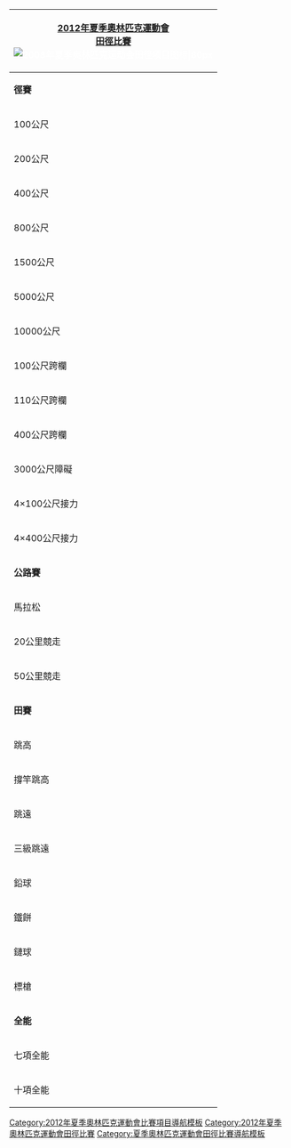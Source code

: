 {| style="padding:0.3em; float:right; margin-left:15px; border:1px solid #B8C7D9; background:#f5faff; font-size:90%; line-height:1.5em; clear: right;"
|- style="background:#cedff2; text-align:center;"
!colspan=5|<span style="color:#FFFFFF;">[[2012年夏季奧林匹克運動會]]<br>[[2012年夏季奧林匹克運動會田徑比賽|田徑比賽]]<br/>[[File:Athletics pictogram.svg|2008年夏季奥林匹克运动会田径项目图标|80px]]
|- style="background:#deeaf6; text-align:center;"
|colspan=5|'''徑賽'''
|-
|100公尺
|&nbsp;
|[[2012年夏季奧林匹克運動會田徑男子100公尺比賽|男子]]
|&nbsp;
|[[2012年夏季奧林匹克運動會田徑女子100公尺比賽|女子]]
|-
|200公尺
|&nbsp;
|[[2012年夏季奧林匹克運動會田徑男子200公尺比賽|男子]]
|&nbsp;
|[[2012年夏季奧林匹克運動會田徑女子200公尺比賽|女子]]
|-
|400公尺
|&nbsp;
|[[2012年夏季奧林匹克運動會田徑男子400公尺比賽|男子]]
|&nbsp;
|[[2012年夏季奧林匹克運動會田徑女子400公尺比賽|女子]]
|-
|800公尺
|&nbsp;
|[[2012年夏季奧林匹克運動會田徑男子800公尺比賽|男子]]
|&nbsp;
|[[2012年夏季奧林匹克運動會田徑女子800公尺比賽|女子]]
|-
|1500公尺
|&nbsp;
|[[2012年夏季奧林匹克運動會田徑男子1500公尺比賽|男子]]
|&nbsp;
|[[2012年夏季奧林匹克運動會田徑女子1500公尺比賽|女子]]
|-
|5000公尺
|&nbsp;
|[[2012年夏季奧林匹克運動會田徑男子5000公尺比賽|男子]]
|&nbsp;
|[[2012年夏季奧林匹克運動會田徑女子5000公尺比賽|女子]]
|-
|10000公尺
|&nbsp;
|[[2012年夏季奧林匹克運動會田徑男子10000公尺比賽|男子]]
|&nbsp;
|[[2012年夏季奧林匹克運動會田徑女子10000公尺比賽|女子]]
|-
|100公尺跨欄
|
|
|
|[[2012年夏季奧林匹克運動會田徑女子100公尺跨欄比賽|女子]]
|-
|110公尺跨欄
|
|[[2012年夏季奧林匹克運動會田徑男子110公尺跨欄比賽|男子]]
|
|
|-
|400公尺跨欄
|&nbsp;
|[[2012年夏季奧林匹克運動會田徑男子400公尺跨欄比賽|男子]]
|&nbsp;
|[[2012年夏季奧林匹克運動會田徑女子400公尺跨欄比賽|女子]]
|-
|3000公尺障礙
|&nbsp;
|[[2012年夏季奧林匹克運動會田徑男子3000公尺障礙賽|男子]]
|&nbsp;
|[[2012年夏季奧林匹克運動會田徑女子3000公尺障礙賽|女子]]
|-
|4×100公尺接力
|&nbsp;
|[[2012年夏季奧林匹克運動會田徑男子4×100公尺接力賽|男子]]
|&nbsp;
|[[2012年夏季奧林匹克運動會田徑女子4×100公尺接力賽|女子]]
|-
|4×400公尺接力
|&nbsp;
|[[2012年夏季奧林匹克運動會田徑男子4×400公尺接力賽|男子]]
|&nbsp;
|[[2012年夏季奧林匹克運動會田徑女子4×400公尺接力賽|女子]]
|- style="background:#deeaf6; text-align:center;"
|colspan=5|'''公路賽'''
|-
|馬拉松
|&nbsp;
|[[2012年夏季奧林匹克運動會田徑男子馬拉松比賽|男子]]
|&nbsp;
|[[2012年夏季奧林匹克運動會田徑女子馬拉松比賽|女子]]
|-
|20公里競走
|&nbsp;
|[[2012年夏季奧林匹克運動會田徑男子20公里競走比賽|男子]]
|&nbsp;
|[[2012年夏季奧林匹克運動會田徑女子20公里競走比賽|女子]]
|-
|50公里競走
|&nbsp;
|[[2012年夏季奧林匹克運動會田徑男子50公里競走比賽|男子]]
|&nbsp;
|
|- style="background:#deeaf6; text-align:center;"
|colspan=5|'''田賽'''
|-
|跳高
|&nbsp;
|[[2012年夏季奧林匹克運動會田徑男子跳高比賽|男子]]
|&nbsp;
|[[2012年夏季奧林匹克運動會田徑女子跳高比賽|女子]]
|-
|撐竿跳高
|&nbsp;
|[[2012年夏季奧林匹克運動會田徑男子撐竿跳高比賽|男子]]
|&nbsp;
|[[2012年夏季奧林匹克運動會田徑女子撐竿跳高比賽|女子]]
|-
|跳遠
|&nbsp;
|[[2012年夏季奧林匹克運動會田徑男子跳遠比賽|男子]]
|&nbsp;
|[[2012年夏季奧林匹克運動會田徑女子跳遠比賽|女子]]
|-
|三級跳遠
|&nbsp;
|[[2012年夏季奧林匹克運動會田徑男子三級跳遠比賽|男子]]
|&nbsp;
|[[2012年夏季奧林匹克運動會田徑女子三級跳遠比賽|女子]]
|-
|鉛球
|&nbsp;
|[[2012年夏季奧林匹克運動會田徑男子鉛球比賽|男子]]
|&nbsp;
|[[2012年夏季奧林匹克運動會田徑女子鉛球比賽|女子]]
|-
|鐵餅
|&nbsp;
|[[2012年夏季奧林匹克運動會田徑男子鐵餅比賽|男子]]
|&nbsp;
|[[2012年夏季奧林匹克運動會田徑女子鐵餅比賽|女子]]
|-
|鏈球
|&nbsp;
|[[2012年夏季奧林匹克運動會田徑男子鏈球比賽|男子]]
|&nbsp;
|[[2012年夏季奧林匹克運動會田徑女子鏈球比賽|女子]]
|-
|標槍
|&nbsp;
|[[2012年夏季奧林匹克運動會田徑男子標槍比賽|男子]]
|&nbsp;
|[[2012年夏季奧林匹克運動會田徑女子標槍比賽|女子]]
|- style="background:#deeaf6; text-align:center;"
|colspan=5|'''全能'''
|-
|七項全能
|&nbsp;
|
|&nbsp;
|[[2012年夏季奧林匹克運動會田徑女子七項全能比賽|女子]]
|-
|十項全能
|&nbsp;
|[[2012年夏季奧林匹克運動會田徑男子十項全能比賽|男子]]
|&nbsp;
|
|}<noinclude>
[[Category:2012年夏季奧林匹克運動會比賽項目導航模板]]
[[Category:2012年夏季奧林匹克運動會田徑比賽]]
[[Category:夏季奧林匹克運動會田徑比賽導航模板]]
</noinclude>
